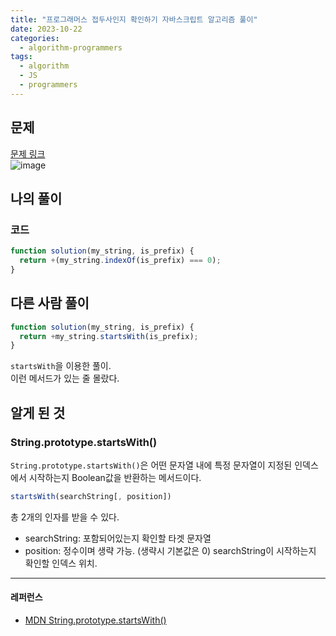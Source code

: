 ```yaml
---
title: "프로그래머스 접두사인지 확인하기 자바스크립트 알고리즘 풀이"
date: 2023-10-22
categories:
  - algorithm-programmers
tags:
  - algorithm
  - JS
  - programmers
---
```


## 문제

[문제 링크](https://school.programmers.co.kr/learn/courses/30/lessons/181906)  
![image](https://github.com/makepin2r/TIL/assets/39889583/461eaf81-6884-46fc-a641-c28082b508f2)

## 나의 풀이

### 코드

```javascript
function solution(my_string, is_prefix) {
  return +(my_string.indexOf(is_prefix) === 0);
}
```

## 다른 사람 풀이

```javascript
function solution(my_string, is_prefix) {
  return +my_string.startsWith(is_prefix);
}
```

`startsWith`을 이용한 풀이.  
이런 메서드가 있는 줄 몰랐다.

## 알게 된 것

### String.prototype.startsWith()

`String.prototype.startsWith()`은 어떤 문자열 내에 특정 문자열이 지정된 인덱스에서 시작하는지 Boolean값을 반환하는 메서드이다.

```javascript
startsWith(searchString[, position])
```

총 2개의 인자를 받을 수 있다.

- searchString: 포함되어있는지 확인할 타겟 문자열
- position: 정수이며 생략 가능. (생략시 기본값은 0) searchString이 시작하는지 확인할 인덱스 위치.

---

#### 레퍼런스

- [MDN String.prototype.startsWith()](https://developer.mozilla.org/ko/docs/Web/JavaScript/Reference/Global_Objects/String/startsWith)
